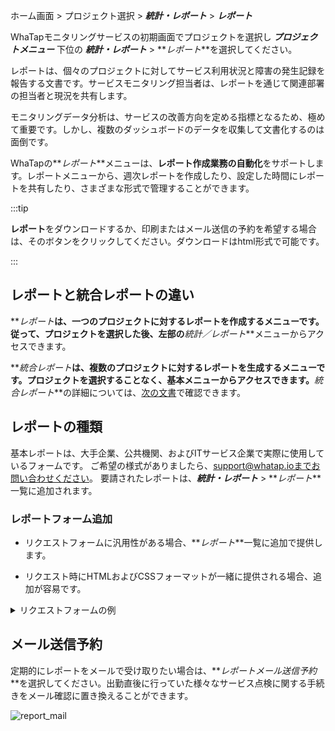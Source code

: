 ホーム画面 > プロジェクト選択 > **_統計・レポート_** > **_レポート_**

WhaTapモニタリングサービスの初期画面でプロジェクトを選択し **_プロジェクトメニュー_** 下位の **_統計・レポート_** > **_レポート_**を選択してください。 

レポートは、個々のプロジェクトに対してサービス利用状況と障害の発生記録を報告する文書です。サービスモニタリング担当者は、レポートを通じて関連部署の担当者と現況を共有します。

モニタリングデータ分析は、サービスの改善方向を定める指標となるため、極めて重要です。しかし、複数のダッシュボードのデータを収集して文書化するのは面倒です。  

WhaTapの**_レポート_**メニューは、**レポート作成業務の自動化**をサポートします。レポートメニューから、週次レポートを作成したり、設定した時間にレポートを共有したり、さまざまな形式で管理することができます。

:::tip

**レポート**をダウンロードするか、印刷またはメール送信の予約を希望する場合は、そのボタンをクリックしてください。ダウンロードはhtml形式で可能です。

:::

## レポートと統合レポートの違い

**_レポート_**は、一つのプロジェクトに対するレポートを作成するメニューです。従って、プロジェクトを選択した後、左部の**_統計／レポート_**メニューからアクセスできます。

**_統合レポート_**は、複数のプロジェクトに対するレポートを生成するメニューです。プロジェクトを選択することなく、基本メニューからアクセスできます。**_統合レポート_**の詳細については、[次の文書](integrated-report)で確認できます。

## レポートの種類

<!-- 

공통 사용을 위해 해당 이미지 노출하지 않도록 합니다.
![report_overview_02](https://img.whatap.io/media/images/report_overview_02.png)

-->

基本レポートは、大手企業、公共機関、およびITサービス企業で実際に使用しているフォームです。 ご希望の様式がありましたら、support@whatap.ioまでお問い合わせください。 要請されたレポートは、**_統計・レポート_** > **_レポート_**一覧に追加されます。

### レポートフォーム追加

-   リクエストフォームに汎用性がある場合、**_レポート_**一覧に追加で提供します。

-   リクエスト時にHTMLおよびCSSフォーマットが一緒に提供される場合、追加が容易です。

<details>

<summary>リクエストフォームの例</summary>

レポートフォームの追加リクエスト時、例のように希望するHTMLおよびCSSフォームの添付をお勧めします。詳細については、次のサンプルファイルを参考にしてください。 

-   <a target="_blank" href={ require("/exp/custom-report-template.html.zip").default } download>サンプルファイル</a>：ダウンロード後<span class='api'>zip</span>形式の圧縮を解凍して<span class='api'>html</span>形式のサンプルファイルを確認してください。ファイル内のコメントにカスタマイズのためのCSS領域とHTML領域の案内が記述されています。

<iframe src="/exp/custom-report-template.html" height="1050px" width="100%" scrolling="no"></iframe>

</details>

## メール送信予約

定期的にレポートをメールで受け取りたい場合は、**_レポートメール送信予約_**を選択してください。出勤直後に行っていた様々なサービス点検に関する手続きをメール確認に置き換えることができます。

![report_mail](/img/report_mail.png)

